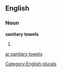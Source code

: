 
==English==

===Noun===
'''sanitary towels'''

# {{plural of|[[sanitary towel]]}}

[[Category:English plurals]]

[[ar:sanitary towels]]